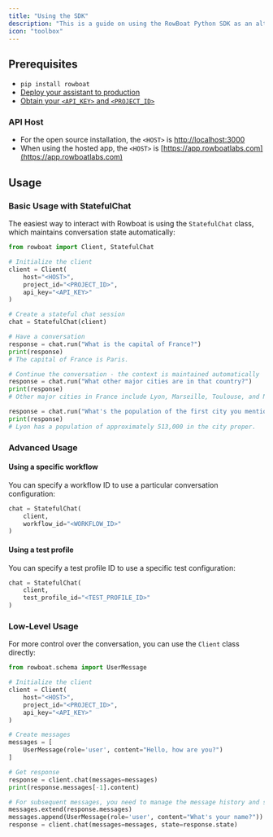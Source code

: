 ```yaml
---
title: "Using the SDK"
description: "This is a guide on using the RowBoat Python SDK as an alternative to the [RowBoat HTTP API](/using_the_api) to power conversations with the assistant created in Studio."
icon: "toolbox"
---
```


## Prerequisites
- ``` pip install rowboat ```
- [Deploy your assistant to production](/using_the_api/#deploy-your-assistant-to-production-on-studio)
- [Obtain your `<API_KEY>` and `<PROJECT_ID>`](/using_the_api/#obtain-api-key-and-project-id)

### API Host
- For the open source installation, the `<HOST>` is [http://localhost:3000](http://localhost:3000)
- When using the hosted app, the `<HOST>` is [https://app.rowboatlabs.com](https://app.rowboatlabs.com)

## Usage

### Basic Usage with StatefulChat

The easiest way to interact with Rowboat is using the `StatefulChat` class, which maintains conversation state automatically:

```python
from rowboat import Client, StatefulChat

# Initialize the client
client = Client(
    host="<HOST>",
    project_id="<PROJECT_ID>",
    api_key="<API_KEY>"
)

# Create a stateful chat session
chat = StatefulChat(client)

# Have a conversation
response = chat.run("What is the capital of France?")
print(response)
# The capital of France is Paris.

# Continue the conversation - the context is maintained automatically
response = chat.run("What other major cities are in that country?")
print(response)
# Other major cities in France include Lyon, Marseille, Toulouse, and Nice.

response = chat.run("What's the population of the first city you mentioned?")
print(response)
# Lyon has a population of approximately 513,000 in the city proper.
```

### Advanced Usage

#### Using a specific workflow

You can specify a workflow ID to use a particular conversation configuration:

```python
chat = StatefulChat(
    client,
    workflow_id="<WORKFLOW_ID>"
)
```

#### Using a test profile

You can specify a test profile ID to use a specific test configuration:

```python
chat = StatefulChat(
    client,
    test_profile_id="<TEST_PROFILE_ID>"
)
```

### Low-Level Usage

For more control over the conversation, you can use the `Client` class directly:

```python
from rowboat.schema import UserMessage

# Initialize the client
client = Client(
    host="<HOST>",
    project_id="<PROJECT_ID>",
    api_key="<API_KEY>"
)

# Create messages
messages = [
    UserMessage(role='user', content="Hello, how are you?")
]

# Get response
response = client.chat(messages=messages)
print(response.messages[-1].content)

# For subsequent messages, you need to manage the message history and state manually
messages.extend(response.messages)
messages.append(UserMessage(role='user', content="What's your name?"))
response = client.chat(messages=messages, state=response.state)
```